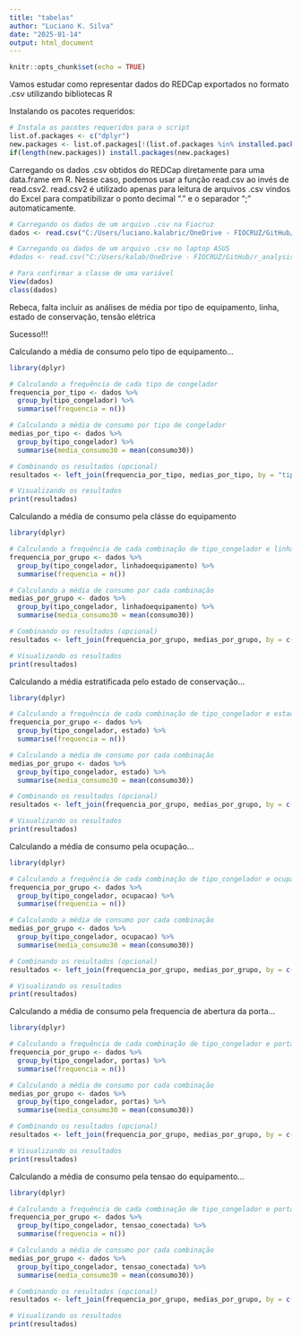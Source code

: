 ```yaml
---
title: "tabelas"
author: "Luciano K. Silva"
date: "2025-01-14"
output: html_document
---
```


```r
knitr::opts_chunk$set(echo = TRUE)
```

Vamos estudar como representar dados do REDCap exportados no formato .csv utilizando bibliotecas R

Instalando os pacotes requeridos:

```r
# Instala os pacotes requeridos para o script
list.of.packages <- c("dplyr")
new.packages <- list.of.packages[!(list.of.packages %in% installed.packages()[,"Package"])]
if(length(new.packages)) install.packages(new.packages)
```

Carregando os dados .csv obtidos do REDCap diretamente para uma data.frame em R. Nesse caso, podemos usar a função read.csv ao invés de read.csv2. read.csv2 é utilizado apenas para leitura de arquivos .csv vindos do Excel para compatibilizar o ponto decimal "." e o separador ";" automaticamente.

```r
# Carregando os dados de um arquivo .csv na Fiocruz
dados <- read.csv("C:/Users/luciano.kalabric/OneDrive - FIOCRUZ/GitHub/r_analysis/datasets/consumo_RM.csv")

# Carregando os dados de um arquivo .csv no laptop ASUS
#dados <- read.csv("C:/Users/kalab/OneDrive - FIOCRUZ/GitHub/r_analysis/datasets/consumo_RM.csv")

# Para confirmar a classe de uma variável
View(dados)
class(dados)
```

Rebeca, falta incluir as análises de média por tipo de equipamento, linha, estado de conservação, tensão elétrica

Sucesso!!!

Calculando a média de consumo pelo tipo de equipamento...

```r
library(dplyr)

# Calculando a frequência de cada tipo de congelador
frequencia_por_tipo <- dados %>%
  group_by(tipo_congelador) %>%
  summarise(frequencia = n())

# Calculando a média de consumo por tipo de congelador
medias_por_tipo <- dados %>%
  group_by(tipo_congelador) %>%
  summarise(media_consumo30 = mean(consumo30))

# Combinando os resultados (opcional)
resultados <- left_join(frequencia_por_tipo, medias_por_tipo, by = "tipo_congelador")

# Visualizando os resultados
print(resultados)
```

Calculando a média de consumo pela clásse do equipamento

```r
library(dplyr)

# Calculando a frequência de cada combinação de tipo_congelador e linhadoequipamento
frequencia_por_grupo <- dados %>%
  group_by(tipo_congelador, linhadoequipamento) %>%
  summarise(frequencia = n())

# Calculando a média de consumo por cada combinação
medias_por_grupo <- dados %>%
  group_by(tipo_congelador, linhadoequipamento) %>%
  summarise(media_consumo30 = mean(consumo30))

# Combinando os resultados (opcional)
resultados <- left_join(frequencia_por_grupo, medias_por_grupo, by = c("tipo_congelador", "linhadoequipamento"))

# Visualizando os resultados
print(resultados)
```

Calculando a média estratificada pelo estado de conservação...

```r
library(dplyr)

# Calculando a frequência de cada combinação de tipo_congelador e estado
frequencia_por_grupo <- dados %>%
  group_by(tipo_congelador, estado) %>%
  summarise(frequencia = n())

# Calculando a média de consumo por cada combinação
medias_por_grupo <- dados %>%
  group_by(tipo_congelador, estado) %>%
  summarise(media_consumo30 = mean(consumo30))

# Combinando os resultados (opcional)
resultados <- left_join(frequencia_por_grupo, medias_por_grupo, by = c("tipo_congelador", "estado"))

# Visualizando os resultados
print(resultados)
```

Calculando a média de consumo pela ocupação...

```r
library(dplyr)

# Calculando a frequência de cada combinação de tipo_congelador e ocupacao
frequencia_por_grupo <- dados %>%
  group_by(tipo_congelador, ocupacao) %>%
  summarise(frequencia = n())

# Calculando a média de consumo por cada combinação
medias_por_grupo <- dados %>%
  group_by(tipo_congelador, ocupacao) %>%
  summarise(media_consumo30 = mean(consumo30))

# Combinando os resultados (opcional)
resultados <- left_join(frequencia_por_grupo, medias_por_grupo, by = c("tipo_congelador", "ocupacao"))

# Visualizando os resultados
print(resultados)
```

Calculando a média de consumo pela frequencia de abertura da porta...

```r
library(dplyr)

# Calculando a frequência de cada combinação de tipo_congelador e portas
frequencia_por_grupo <- dados %>%
  group_by(tipo_congelador, portas) %>%
  summarise(frequencia = n())

# Calculando a média de consumo por cada combinação
medias_por_grupo <- dados %>%
  group_by(tipo_congelador, portas) %>%
  summarise(media_consumo30 = mean(consumo30))

# Combinando os resultados (opcional)
resultados <- left_join(frequencia_por_grupo, medias_por_grupo, by = c("tipo_congelador", "portas"))

# Visualizando os resultados
print(resultados)
```
Calculando a média de consumo pela tensao do equipamento...

```r
library(dplyr)

# Calculando a frequência de cada combinação de tipo_congelador e portas
frequencia_por_grupo <- dados %>%
  group_by(tipo_congelador, tensao_conectada) %>%
  summarise(frequencia = n())

# Calculando a média de consumo por cada combinação
medias_por_grupo <- dados %>%
  group_by(tipo_congelador, tensao_conectada) %>%
  summarise(media_consumo30 = mean(consumo30))

# Combinando os resultados (opcional)
resultados <- left_join(frequencia_por_grupo, medias_por_grupo, by = c("tipo_congelador", "tensao_conectada"))

# Visualizando os resultados
print(resultados)
```

